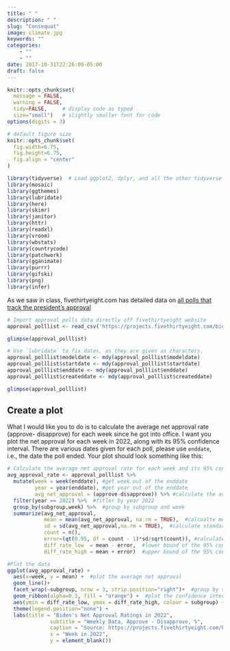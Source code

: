 ```yaml
---
title: " "
description: " "
slug: "Consequat"
image: climate.jpg
keywords: ""
categories: 
    - ""
    - ""
date: 2017-10-31T22:26:09-05:00
draft: false
---
```

```r
knitr::opts_chunk$set(
  message = FALSE, 
  warning = FALSE, 
  tidy=FALSE,     # display code as typed
  size="small")   # slightly smaller font for code
options(digits = 3)

# default figure size
knitr::opts_chunk$set(
  fig.width=6.75, 
  fig.height=6.75,
  fig.align = "center"
)
```

```r
library(tidyverse)  # Load ggplot2, dplyr, and all the other tidyverse packages
library(mosaic)
library(ggthemes)
library(lubridate)
library(here)
library(skimr)
library(janitor)
library(httr)
library(readxl)
library(vroom)
library(wbstats)
library(countrycode)
library(patchwork)
library(gganimate)
library(purrr)
library(gifski)
library(png)
library(infer)
```

As we saw in class, fivethirtyeight.com has detailed data on [all polls
that track the president's
approval](https://projects.fivethirtyeight.com/biden-approval-ratings)

```r
# Import approval polls data directly off fivethirtyeight website
approval_polllist <- read_csv('https://projects.fivethirtyeight.com/biden-approval-data/approval_polllist.csv') 

glimpse(approval_polllist)

# Use `lubridate` to fix dates, as they are given as characters.
approval_polllist$modeldate <- mdy(approval_polllist$modeldate)
approval_polllist$startdate <- mdy(approval_polllist$startdate)
approval_polllist$enddate <- mdy(approval_polllist$enddate)
approval_polllist$createddate <- mdy(approval_polllist$createddate)

glimpse(approval_polllist)
```

## Create a plot

What I would like you to do is to calculate the average net approval
rate (approve- disapprove) for each week since he got into office. I
want you plot the net approval for each week in 2022, along with its 95%
confidence interval. There are various dates given for each poll, please
use `enddate`, i.e., the date the poll ended. Your plot should look
something like this:

```r
# Calculate the average net approval rate for each week and its 95% confidence interval
avg_approval_rate <- approval_polllist %>%
  mutate(week = week(enddate), #get week out of the enddate
         year = year(enddate), #get year out of the enddate
         avg_net_approval = (approve-disapprove)) %>% #calculate the average net approval
  filter(year == 2022) %>%  #fitler by year 2022
  group_by(subgroup,week) %>%  #group by subgroup and week
  summarize(avg_net_approval, 
            mean = mean(avg_net_approval, na.rm = TRUE),  #calcualte mean of the average net approval
            sd = sd(avg_net_approval,na.rm = TRUE),  #calculate standard deviation of the average net approval
            count = n(),  
            error=(qt(0.95, df = count - 1)*sd/sqrt(count)), #calculate the margin of error
            diff_rate_low  = mean - error,  #lower bound of the 95% confidence interval
            diff_rate_high = mean + error)  #upper bound of the 95% confidence interval

#Plot the data
ggplot(avg_approval_rate) +
  aes(x=week, y = mean) +  #plot the average net approval
  geom_line()+
  facet_wrap(~subgroup, nrow = 3, strip.position="right")+  #group by subgroup and devide in 3 different graphs
  geom_ribbon(alpha=0.3, fill = "orange") +  #plot the confidence interval
  aes(ymin = diff_rate_low, ymax = diff_rate_high, colour = subgroup) +
  theme(legend.position="none") +
  labs(title = "Biden's Net Approval Ratings in 2022", 
              subtitle = "Weekly Data, Approve - Disapprove, %", 
              caption = "Source: https://projects.fivethirtyeight.com/biden-approval-data",
              x = "Week in 2022",
              y = element_blank())

```

